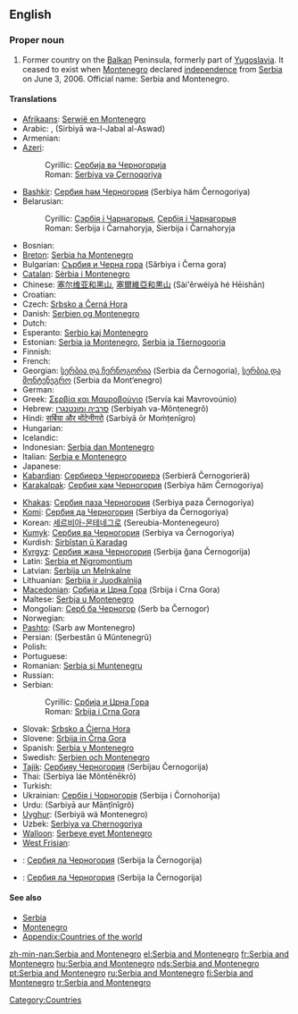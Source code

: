 ==English==

===Proper noun===
{{en-proper noun|sg=[[Serbia]] and [[Montenegro]]}}

# {{historical}} Former country on the [[Balkan]] Peninsula, formerly part of [[Yugoslavia]]. It ceased to exist when [[Montenegro]] declared [[independence]] from [[Serbia]] on June 3, 2006. Official name: Serbia and Montenegro.

====Translations====
{{trans-top|former country on the Balkan Peninsula}}
* [[Afrikaans]]: [[Serwië en Montenegro]]
* Arabic: {{Arab|[[صربيا والجبل الاسود]]}}, {{Arab|[[صربيا والجبل الأسود]]}} (Sirbiyā wa-l-Jabal al-Aswad)
* Armenian: {{t-|hy|Սերբիա և Չեռնոգորիա|tr=Serbia ev Čeṙnogoria}}
* [[Azeri]]:
*: Cyrillic: [[Сербија вə Черногорија]]
*: Roman: [[Serbiya və Çernoqoriya]]
* [[Bashkir]]: [[Сербия һәм Черногория]] (Serbiya häm Černogoriya)
* Belarusian:
*: Cyrillic: [[Сэрбія і Чарнагорыя]], [[Сербія і Чарнагорыя]]
*: Roman: Serbija i Čarnahoryja, Sierbija i Čarnahoryja
* Bosnian: {{t-|bs|Srbija i Crna Gora|f}}
* [[Breton]]: [[Serbia ha Montenegro]]
* Bulgarian: [[Сърбия и Черна гора]] (Sǎrbiya i Černa gora)
* [[Catalan]]: [[Sèrbia i Montenegro]]
* Chinese: [[塞尔维亚和黑山]], [[塞爾維亞和黒山]] (Sài'ěrwéiyà hé Hēishān)
* Croatian: {{t-|hr|Srbija i Crna Gora|f}}
* Czech: [[Srbsko a Černá Hora]]
* Danish: [[Serbien og Montenegro]]
* Dutch: {{t-|nl|Servië en Montenegro}}
* Esperanto: [[Serbio kaj Montenegro]]
* Estonian: [[Serbia ja Montenegro]], [[Serbia ja Tšernogooria]]
* Finnish: {{t+|fi|Serbia ja Montenegro}}
* French: {{t+|fr|Serbie-et-Monténégro}}
* Georgian: [[სერბია და ჩერნოგორია]] (Serbia da Černogoria), [[სერბია და მონტენეგრო]] (Serbia da Mont‘enegro)
* German: {{t+|de|Serbien und Montenegro}}
* Greek: [[Σερβία και Μαυροβούνιο]] (Servía kai Mavrovoúnio) {{f}}
* Hebrew: [[סרביה ומונטנגרו]] (Serbiyah va-Mônṭenegrô)
* Hindi: [[सर्बिया और मोंटेनीगरो]] (Sarbiyā ōr Moṁṭenīgro)
* Hungarian: {{t+|hu|Szerbia és Montenegró}}
* Icelandic: {{t+|is|Serbía og Svartfjallaland}}
* Indonesian: [[Serbia dan Montenegro]]
* Italian: [[Serbia e Montenegro]]
* Japanese: {{t-|ja|セルビア・モンテネグロ|tr=Serubia-Monteneguro}}
* [[Kabardian]]: [[Сербиерэ Черногориерэ]] (Serbieră Černogorieră)
* [[Karakalpak]]: [[Сербия ҳәм Черногория]] (Serbiya häm Černogoriya)
{{trans-mid}}
* [[Khakas]]: [[Сербия паза Черногория]] (Serbiya paza Černogoriya)
* [[Komi]]: [[Сербия да Черногория]] (Serbiya da Čеrnogoriya)
* Korean: [[세르비아-몬테네그로]] (Sereubia-Montenegeuro)
* [[Kumyk]]: [[Сербия ва Черногория]] (Serbiya va Černogoriya)
* Kurdish: [[Sirbîstan û Karadag]]
* [[Kyrgyz]]: [[Сербия жана Черногория]] (Serbija ǧana Černogorija)
* Latin: [[Serbia et Nigromontium]]
* Latvian: [[Serbija un Melnkalne]]
* Lithuanian: [[Serbija ir Juodkalnija]]
* [[Macedonian]]: [[Србија и Црна Гора]] (Srbija i Crna Gora)
* Maltese: [[Serbja u Montenegro]]
* Mongolian: [[Серб ба Черногор]] (Serb ba Černogor)
* Norwegian: {{t-|no|Serbia og Montenegro}}
* [[Pashto]]: {{ps-Arab|[[صرب او مونتې نېګرو]]}} (Sarb aw Montenegro)
* Persian: {{fa-Arab|[[صربستان و مونته‌نگرو]]}} (Ṣerbestân û Mûntenegrû)
* Polish: {{t+|pl|Serbia i Czarnogóra}}
* Portuguese: {{t+|pt|Sérvia e Montenegro}}
* Romanian: [[Serbia şi Muntenegru]]
* Russian: {{t-|ru|Сербия и Черногория|tr=Sérbija i Černogórija}}
* Serbian:
*: Cyrillic: [[Србија и Црна Гора]] {{f}}
*: Roman: [[Srbija i Crna Gora]] {{f}}
* Slovak: [[Srbsko a Čierna Hora]]
* Slovene: [[Srbija in Črna Gora]] {{f}}
* Spanish: [[Serbia y Montenegro]]
* Swedish: [[Serbien och Montenegro]]
* [[Tajik]]: [[Сербияу Черногория]] (Serbijau Černogorija)
* Thai: {{Thai|[[เซอร์เบียและมอนเตเนโกร]]}} (Serbìya láe Mŏntēnēkrō)
* Turkish: {{t+|tr|Sırbistan ve Karadağ}}
* Ukrainian: [[Сербія і Чорногорія]] (Serbija i Čornohorija)
* Urdu: {{ur-Arab|[[سربیا اور مانٹی نیگرو]]}} (Sarbiyā aur Mānṭînîgrô)
* [[Uyghur]]: {{ug-Arab|[[ﺳﯧﺮﺑﯩﻴﻪ ﯞﻩ ﻣﻮﻧﺘﯧﻨﯧﮕﺮﻭ]]}} (Serbiyä wä Montenegro)
* Uzbek: [[Serbiya va Chernogoriya]]
* [[Walloon]]: [[Serbeye eyet Montenegro]]
* [[West Frisian]]: {{t+|fy|Servje en Montenegro|xs=West Frisian}}
{{trans-bottom}}

{{checktrans-top}}
* {{ttbc|Northern Altai}}: [[Сербия ла Черногория]] (Serbija la Černogorija)
{{checktrans-mid}}
* {{ttbc|Southern Altai}}: [[Сербия ла Черногория]] (Serbija la Černogorija)
{{checktrans-bottom}}

====See also====
* [[Serbia]]
* [[Montenegro]]
* [[Appendix:Countries of the world]]

[[Category:Countries]]

[[zh-min-nan:Serbia and Montenegro]]
[[el:Serbia and Montenegro]]
[[fr:Serbia and Montenegro]]
[[hu:Serbia and Montenegro]]
[[nds:Serbia and Montenegro]]
[[pt:Serbia and Montenegro]]
[[ru:Serbia and Montenegro]]
[[fi:Serbia and Montenegro]]
[[tr:Serbia and Montenegro]]